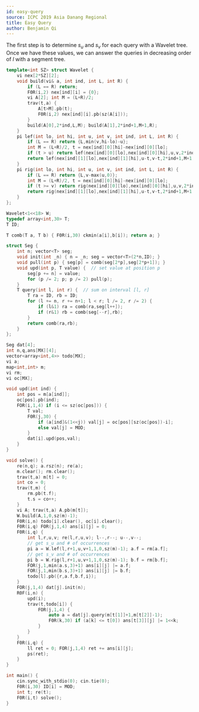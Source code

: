 ```yaml
---
id: easy-query
source: ICPC 2019 Asia Danang Regional
title: Easy Query
author: Benjamin Qi
---
```


<IncompleteSection />

The first step is to determine $s_u$ and $s_v$ for each query with a Wavelet tree. Once we have these values, we can answer the queries in decreasing order of $l$ with a segment tree.

<Spoiler title="Solution">

```cpp
template<int SZ> struct Wavelet {
    vi nex[2*SZ][2];
    void build(vi& a, int ind, int L, int R) {
        if (L == R) return;
        F0R(i,2) nex[ind][i] = {0};
        vi A[2]; int M = (L+R)/2;
        trav(t,a) {
            A[t>M].pb(t);
            F0R(i,2) nex[ind][i].pb(sz(A[i]));
        }
        build(A[0],2*ind,L,M); build(A[1],2*ind+1,M+1,R);
    }
    pi lef(int lo, int hi, int u, int v, int ind, int L, int R) {
        if (L == R) return {L,min(v,hi-lo)-u};
        int M = (L+R)/2, t = nex[ind][0][hi]-nex[ind][0][lo];
        if (t > u) return lef(nex[ind][0][lo],nex[ind][0][hi],u,v,2*ind,L,M);
        return lef(nex[ind][1][lo],nex[ind][1][hi],u-t,v-t,2*ind+1,M+1,R);
    }
    pi rig(int lo, int hi, int u, int v, int ind, int L, int R) {
        if (L == R) return {L,v-max(u,0)};
        int M = (L+R)/2, t = nex[ind][0][hi]-nex[ind][0][lo];
        if (t >= v) return rig(nex[ind][0][lo],nex[ind][0][hi],u,v,2*ind,L,M);
        return rig(nex[ind][1][lo],nex[ind][1][hi],u-t,v-t,2*ind+1,M+1,R);
    }
};

Wavelet<1<<18> W;
typedef array<int,30> T;
T ID;

T comb(T a, T b) { F0R(i,30) ckmin(a[i],b[i]); return a; }

struct Seg {
    int n; vector<T> seg;
    void init(int _n) { n = _n; seg = vector<T>(2*n,ID); }
    void pull(int p) { seg[p] = comb(seg[2*p],seg[2*p+1]); }
    void upd(int p, T value) {  // set value at position p
        seg[p += n] = value;
        for (p /= 2; p; p /= 2) pull(p);
    }
    T query(int l, int r) {  // sum on interval [l, r]
        T ra = ID, rb = ID;
        for (l += n, r += n+1; l < r; l /= 2, r /= 2) {
            if (l&1) ra = comb(ra,seg[l++]);
            if (r&1) rb = comb(seg[--r],rb);
        }
        return comb(ra,rb);
    }
};

Seg dat[4];
int n,q,ans[MX][4];
vector<array<int,4>> todo[MX];
vi a;
map<int,int> m;
vi rm;
vi oc[MX];

void upd(int ind) {
    int pos = m[a[ind]];
    oc[pos].pb(ind);
    FOR(i,1,4) if (i <= sz(oc[pos])) {
        T val;
        F0R(j,30) {
            if (a[ind]&(1<<j)) val[j] = oc[pos][sz(oc[pos])-i];
            else val[j] = MOD;
        }
        dat[i].upd(pos,val);
    }
}

void solve() {
    re(n,q); a.rsz(n); re(a);
    m.clear(); rm.clear();
    trav(t,a) m[t] = 0;
    int co = 0;
    trav(t,m) {
        rm.pb(t.f);
        t.s = co++;
    }
    vi A; trav(t,a) A.pb(m[t]);
    W.build(A,1,0,sz(m)-1);
    F0R(i,n) todo[i].clear(), oc[i].clear();
    F0R(i,q) FOR(j,1,4) ans[i][j] = 0;
    F0R(i,q) {
        int l,r,u,v; re(l,r,u,v); l--,r--; u--,v--;
        // get s_u and # of occurrences
        pi a = W.lef(l,r+1,u,v+1,1,0,sz(m)-1); a.f = rm[a.f];
        // get s_v and # of occurrences
        pi b = W.rig(l,r+1,u,v+1,1,0,sz(m)-1); b.f = rm[b.f];
        FOR(j,1,min(a.s,3)+1) ans[i][j] |= a.f;
        FOR(j,1,min(b.s,3)+1) ans[i][j] |= b.f;
        todo[l].pb({r,a.f,b.f,i});
    }
    FOR(j,1,4) dat[j].init(n);
    R0F(i,n) {
        upd(i);
        trav(t,todo[i]) {
            FOR(j,1,4) {
                auto a = dat[j].query(m[t[1]]+1,m[t[2]]-1);
                F0R(k,30) if (a[k] <= t[0]) ans[t[3]][j] |= 1<<k;
            }
        }
    }
    F0R(i,q) {
        ll ret = 0; FOR(j,1,4) ret += ans[i][j];
        ps(ret);
    }
}

int main() {
    cin.sync_with_stdio(0); cin.tie(0);
    F0R(i,30) ID[i] = MOD;
    int t; re(t);
    F0R(i,t) solve();
}
```

</Spoiler>
